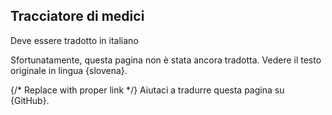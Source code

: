 
## Tracciatore di medici

Deve essere tradotto in italiano

Sfortunatamente, questa pagina non è stata ancora tradotta. Vedere il testo originale in lingua {<Link href="https://zdravniki.sledilnik.org/sl/faq">slovena</Link>}.

{/* Replace with proper link */}
Aiutaci a tradurre questa pagina su {<Link href="https://github.com/sledilnik/zdravniki/blob/master/src/content/it/faq.md" target="_blank" >GitHub</Link>}.
